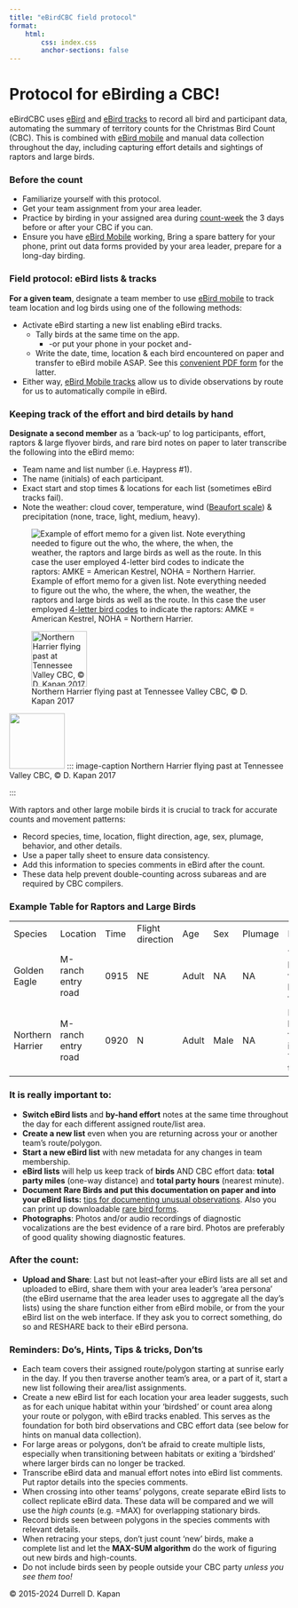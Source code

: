 ```yaml
---
title: "eBirdCBC field protocol"
format: 
    html:
        css: index.css
        anchor-sections: false
---
```


<!-- Before the count, Field protocol, After the count, Reminders: Do's-Don'ts, Hints, Tips & tricks -->

# Protocol for eBirding a CBC!

eBirdCBC uses [eBird](https://ebird.org/home) and [eBird tracks](https://ebird.org/news/ebird-ios-automatic-tracks-available/) to record all bird and participant data, automating the summary of territory counts for the Christmas Bird Count (CBC). This is combined with [eBird mobile](https://ebird.org/about/ebird-mobile/) and manual data collection throughout the day, including capturing effort details and sightings of raptors and large birds.

### Before the count

-   Familiarize yourself with this protocol.
-   Get your team assignment from your area leader.
-   Practice by birding in your assigned area during [count-week](https://www.audubon.org/conservation/science/christmas-bird-count/christmas-bird-count-compiler-resources#:~:text=Count%20week%20is%20defined%20as,Dec%2014%2DJan%205) the 3 days before or after your CBC if you can.
-   Ensure you have [eBird Mobile](https://ebird.org/about/ebird-mobile/) working, Bring a spare battery for your phone, print out data forms provided by your area leader, prepare for a long-day birding.

### Field protocol: eBird lists & tracks

**For a given team**, designate a team member to use [eBird mobile](https://ebird.org/about/ebird-mobile/) to track team location and log birds using one of the following methods:

-   Activate eBird starting a new list enabling eBird tracks.
    -   Tally birds at the same time on the app.
        -   -or put your phone in your pocket and-
    -   Write the date, time, location & each bird encountered on paper and transfer to eBird mobile ASAP. See this [convenient PDF form](input/eBird_CBC_2024_to_print.pdf) for the latter.
-   Either way, [eBird Mobile tracks](https://ebird.org/news/ebird-ios-automatic-tracks-available/) allow us to divide observations by route for us to automatically compile in eBird.

### Keeping track of the effort and bird details by hand

**Designate a second member** as a 'back-up' to log participants, effort, raptors & large flyover birds, and rare bird notes on paper to later transcribe the following into the eBird memo:

-   Team name and list number (i.e. Haypress #1).
-   The name (initials) of each participant. 
-   Exact start and stop times & locations for each list (sometimes eBird tracks fail).
-   Note the weather: cloud cover, temperature, wind ([Beaufort scale](https://www.weather.gov/mfl/beaufort)) & precipitation (none, trace, light, medium, heavy).

![Example of effort memo for a given list. Note everything needed to figure out the who, the where, the when, the weather, the raptors and large birds as well as the route. In this case the user employed [4-letter bird codes](https://www.birdpop.org/docs/misc/Alpha_codes_eng.pdf) to indicate the raptors: AMKE = American Kestrel, NOHA = Northern Harrier.](images/effortmemo.jpg)

![Northern Harrier flying past at Tennessee Valley CBC, © D. Kapan 2017](images/_esc6382.jpeg){width="100"}

::: wide-image
![](images/_esc6382.jpeg){width="100"}
::: image-caption
Northern Harrier flying past at Tennessee Valley CBC, © D. Kapan 2017
:::
:::

With raptors and other large mobile birds it is crucial to track for accurate counts and movement patterns:

-   Record species, time, location, flight direction, age, sex, plumage, behavior, and other details.
-   Use a paper tally sheet to ensure data consistency.
-   Add this information to species comments in eBird after the count.
-   These data help prevent double-counting across subareas and are required by CBC compilers.

### Example Table for Raptors and Large Birds

|                  |                    |      |                  |       |      |         |                                               |
|--------|--------|--------|--------|--------|--------|--------|---------------|
| Species          | Location           | Time | Flight direction | Age   | Sex  | Plumage | Notes                                         |
| Golden Eagle     | M-ranch entry road | 0915 | NE               | Adult | NA   | NA      | This bird was flying high and fast.           |
| Northern Harrier | M-ranch entry road | 0920 | N                | Adult | Male | NA      | Harrying low flying into the Yellow territory |

### **It is really important to:**

-   **Switch eBird lists** and **by-hand effort** notes at the same time throughout the day for each different assigned route/list area.
-   **Create a new list** even when you are returning across your or another team's route/polygon.
-   **Start a new eBird list** with new metadata for any changes in team membership. 
-   **eBird lists** will help us keep track of **birds** AND CBC effort data: **total party miles** (one-way distance) and **total party hours** (nearest minute).
-   **Document** **Rare Birds and put this documentation on paper and into your eBird lists:** [tips for documenting unusual observations](https://ebird.freshdesk.com/en/support/solutions/articles/48000803130). Also you can print up downloadable [rare bird forms](https://media.audubon.org/2024-08/cbc_rare_bird_form.pdf?_gl=1*1u7e1yb*_gcl_au*MTE3ODQwMDM4NS4xNzMzNDcwMzAz*_ga*OTAzOTIyNjM0LjE3MzM0NzAzMDQ.*_ga_X2XNL2MWTT*MTczMzUwODIzOC4yLjEuMTczMzUwODc2Mi42MC4wLjA.).
-   **Photographs**: Photos and/or audio recordings of diagnostic vocalizations are the best evidence of a rare bird. Photos are preferably of good quality showing diagnostic features.

### After the count:

-   **Upload and Share**: Last but not least--after your eBird lists are all set and uploaded to eBird, share them with your area leader's 'area persona' (the eBird username that the area leader uses to aggregate all the day's lists) using the share function either from eBird mobile, or from the your eBird list on the web interface. If they ask you to correct something, do so and RESHARE back to their eBird persona.

### Reminders: Do's, Hints, Tips & tricks, Don'ts

-   Each team covers their assigned route/polygon starting at sunrise early in the day. If you then traverse another team's area, or a part of it, start a new list following their area/list assignments.
-   Create a new eBird list for each location your area leader suggests, such as for each unique habitat within your ‘birdshed’ or count area along your route or polygon, with eBird tracks enabled. This serves as the foundation for both bird observations and CBC effort data (see below for hints on manual data collection).
-   For large areas or polygons, don't be afraid to create multiple lists, especially when transitioning between habitats or exiting a ‘birdshed’ where larger birds can no longer be tracked.
-   Transcribe eBird data and manual effort notes into eBird list comments. Put raptor details into the species comments.
-   When crossing into other teams’ polygons, create separate eBird lists to collect replicate eBird data. These data will be compared and we will use the *high counts* (e.g. =MAX) for overlapping stationary birds.
-   Record birds seen between polygons in the species comments with relevant details.
-   When retracing your steps, don't just count 'new' birds, make a complete list and let the **MAX-SUM algorithm** do the work of figuring out new birds and high-counts.
-   Do not include birds seen by people outside your CBC party *unless you see them too!*

© 2015-2024 Durrell D. Kapan
